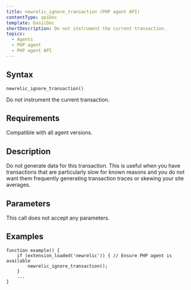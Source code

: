 ```yaml
---
title: newrelic_ignore_transaction (PHP agent API)
contentType: apiDoc
template: basicDoc
shortDescription: Do not instrument the current transaction.
topics:
  - Agents
  - PHP agent
  - PHP agent API
---
```


## Syntax

```
newrelic_ignore_transaction()
```

Do not instrument the current transaction.

## Requirements

Compatible with all agent versions.

## Description

Do not generate data for this transaction. This is useful when you have transactions that are particularly slow for known reasons and you do not want them frequently generating transaction traces or skewing your site averages.

## Parameters

This call does not accept any parameters.

## Examples

```
function example() {
    if (extension_loaded('newrelic')) { // Ensure PHP agent is available
        newrelic_ignore_transaction();
    }
    ...
}
```
